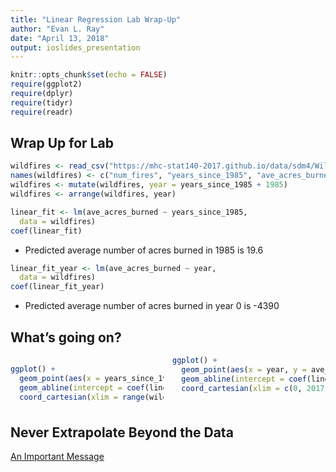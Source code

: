 ```yaml
---
title: "Linear Regression Lab Wrap-Up"
author: "Evan L. Ray"
date: "April 13, 2018"
output: ioslides_presentation
---
```


<script type="text/x-mathjax-config"> 
    MathJax.Hub.Config({ 
        "HTML-CSS": { scale: 90, linebreaks: { automatic: true } }, 
        SVG: { linebreaks: { automatic:true } }, 
        displayAlign: "left" });
</script>

<style>
  .col2 {
    columns: 2 200px;         /* number of columns and width in pixels*/
    -webkit-columns: 2 200px; /* chrome, safari */
    -moz-columns: 2 200px;    /* firefox */
  }
  .col3 {
    columns: 3 100px;
    -webkit-columns: 3 100px;
    -moz-columns: 3 100px;
  }
  .MathJax {
    font-size: 0.9em;
  }
</style>

<script type="text/x-mathjax-config">
  MathJax.Hub.Config({ TeX: { extensions: ["color.js"] }});
</script>

```r
knitr::opts_chunk$set(echo = FALSE)
require(ggplot2)
require(dplyr)
require(tidyr)
require(readr)
```

## Wrap Up for Lab

```r
wildfires <- read_csv("https://mhc-stat140-2017.github.io/data/sdm4/Wildfires_2012.csv")
names(wildfires) <- c("num_fires", "years_since_1985", "ave_acres_burned")
wildfires <- mutate(wildfires, year = years_since_1985 + 1985)
wildfires <- arrange(wildfires, year)
```

```r
linear_fit <- lm(ave_acres_burned ~ years_since_1985,
  data = wildfires)
coef(linear_fit)
```
* Predicted average number of acres burned in 1985 is 19.6

```r
linear_fit_year <- lm(ave_acres_burned ~ year,
  data = wildfires)
coef(linear_fit_year)
```
* Predicted average number of acres burned in year 0 is -4390

## What's going on?

<div class="col2">

```r
ggplot() +
  geom_point(aes(x = years_since_1985, y = ave_acres_burned), data = wildfires) +
  geom_abline(intercept = coef(linear_fit)[1], slope = coef(linear_fit)[2]) +
  coord_cartesian(xlim = range(wildfires$years_since_1985), ylim = c(coef(linear_fit)[1], 110))
```


```r
ggplot() +
  geom_point(aes(x = year, y = ave_acres_burned), data = wildfires) +
  geom_abline(intercept = coef(linear_fit_year)[1], slope = coef(linear_fit_year)[2]) +
  coord_cartesian(xlim = c(0, 2017), ylim = c(coef(linear_fit_year)[1], 110))
```
</div>

## Never Extrapolate Beyond the Data

[An Important Message](https://www.causeweb.org/cause/sites/default/files/resources/fun/videos/How%20Far%20He%E2%80%99ll%20Go%20-%20Final.mp4)
